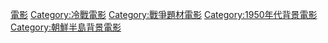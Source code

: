 [[Category:韓戰題材作品|電影]]
[[Category:冷戰電影|Category:冷戰電影]]
[[Category:戰爭題材電影|Category:戰爭題材電影]]
[[Category:1950年代背景電影|Category:1950年代背景電影]]
[[Category:朝鮮半島背景電影|Category:朝鮮半島背景電影]]